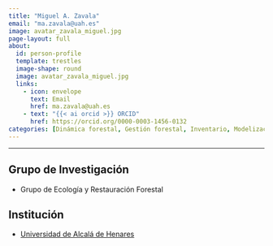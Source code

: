```yaml
---
title: "Miguel A. Zavala"
email: "ma.zavala@uah.es"  
image: avatar_zavala_miguel.jpg
page-layout: full
about: 
  id: person-profile
  template: trestles
  image-shape: round
  image: avatar_zavala_miguel.jpg
  links:
    - icon: envelope
      text: Email
      href: ma.zavala@uah.es
    - text: "{{< ai orcid >}} ORCID"
      href: https://orcid.org/0000-0003-1456-0132
categories: [Dinámica forestal, Gestión forestal, Inventario, Modelización, Monitorización]
---
```


<hr>

:::{#person-profile}

## Grupo de Investigación
- Grupo de Ecología y Restauración Forestal

## Institución
- [Universidad de Alcalá de Henares](https://www.uah.es)

:::
